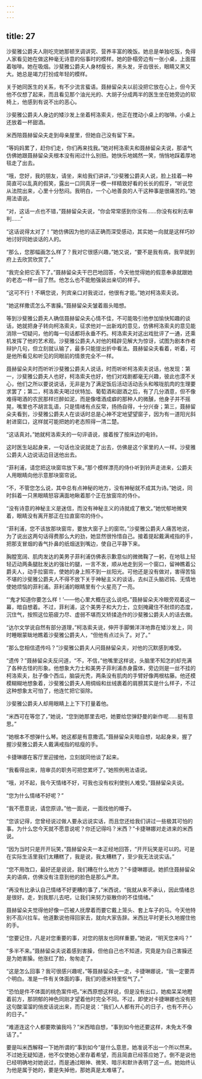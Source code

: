 ```yaml
---
---
---
```

title: 27
---




沙斐雅公爵夫人刚吃完她那顿烹调讲究、营养丰富的晚饭。她总是单独吃饭，免得人家看见她在做这种毫无诗意的俗事时的模样。她的卧榻旁边有一张小桌，上面摆着咖啡。她在吸烟。沙斐雅公爵夫人身材瘦长，黑头发，牙齿很长，眼睛又黑又大。她总是竭力打扮成年轻的模样。

关于她同医生的关系，有不少流言蜚语。聂赫留朵夫以前没把它放在心上，但今天他不仅想了起来，而且看见那个油光光的、大胡子分成两半的医生坐在她旁边的软椅上，他感到有说不出的恶心。

沙斐雅公爵夫人身边的矮沙发上坐着柯洛索夫，他正在搅动小桌上的咖啡。小桌上还放着一杯甜酒。

米西陪聂赫留朵夫走到母亲屋里，但她自己没有留下来。

“等妈妈累了，赶你们走，你们再来找我。”她对柯洛索夫和聂赫留朵夫说，那语气仿佛她跟聂赫留朵夫根本没有闹过什么别扭。她快乐地嫣然一笑，悄悄地踩着厚地毯走了出去。

“哦，您好，我的朋友，请坐，来给我们讲讲，”沙斐雅公爵夫人说，脸上挂着一种简直可以乱真的假笑，露出一口同真牙一模一样精致好看的长长的假牙，“听说您从法院出来，心里十分愁闷。我明白，一个心地善良的人干这种事是很痛苦的。”她用法语说。

“对，这话一点也不错，”聂赫留朵夫说，“你会常常感到你没有……你没有权利去审判……”

“这话说得太对了！”她仿佛因为他的话正确而深受感动，其实她一向就是这样巧妙地讨好同她谈话的人的。

“那么，您那幅画怎么样了？我对它很感兴趣，”她又说，“要不是我有病，我早就到府上去欣赏欣赏了。”

“我完全把它丢下了。”聂赫留朵夫干巴巴地回答，今天他觉得她的假意奉承就跟她的老态一样一目了然。他怎么也不能勉强装出亲切的样子。

“这可不行！不瞒您说，列宾亲口对我说过，他很有才能。”她对柯洛索夫说。

“她这样撒谎怎么不害臊。”聂赫留朵夫皱着眉头暗想。

等到沙斐雅公爵夫人确信聂赫留朵夫心情不佳，不可能吸引他参加愉快知趣的谈话，她就把身子转向柯洛索夫，征求他对一出新戏的意见，仿佛柯洛索夫的意见能消除一切疑问，他的每一句话都将永垂不朽。柯洛索夫对这出戏批评了一通，还乘机发挥了他的艺术观。沙斐雅公爵夫人对他的精辟见解大为惊讶，试图为剧本作者辩护几句，但立刻就认输了，最多只能提出折中看法。聂赫留朵夫看着，听着，可是他所看见和听见的同眼前的情景完全不一样。

聂赫留朵夫时而听听沙斐雅公爵夫人说话，时而听听柯洛索夫说话，他发现：第一，沙斐雅公爵夫人也好，柯洛索夫也好，他们对戏剧都毫无兴趣，彼此也漠不关心，他们之所以要说说话，无非是为了满足饭后活动活动舌头和喉咙肌肉的生理要求罢了；第二，柯洛索夫喝过伏特加、葡萄酒和甜酒之后，有了几分酒意，但不像难得喝酒的农民那样烂醉如泥，而是像嗜酒成癖的那种人的微醺，他身子并不摇晃，嘴里也不胡言乱语，只是情绪有点反常，扬扬自得，十分兴奋；第三，聂赫留朵夫看到，沙斐雅公爵夫人在谈话时总是心神不定地望望窗子，因为有一道阳光斜射进窗口，这样就可能把她的老态照得一清二楚。

“这话真对。”她就柯洛索夫的一句评语说，接着按了按床边的电铃。

这时医生站起身来，一句话也没说就走了出去，仿佛是这个家里的人一样。沙斐雅公爵夫人边说话边目送他出去。

“菲利浦，请您把这块窗帘放下来。”那个模样漂亮的侍仆听到铃声走进来，公爵夫人用眼睛向他示意那块窗帘说。

“不，不管您怎么说，其中总有点神秘的地方，没有神秘就不成其为诗。”她说，同时斜着一只黑眼睛怒容满面地瞅着那个正在放窗帘的侍仆。

“没有诗意的神秘主义是迷信，而没有神秘主义的诗就成了散文。”她忧郁地微笑着，眼睛没有离开那正在拉直窗帘的侍仆。

“菲利浦，您不该放那块窗帘，要放大窗子上的窗帘。”沙斐雅公爵夫人痛苦地说，为了说出这两句话得费那么大的劲，她显然很怜惜自己。接着提起戴满戒指的手，把那支冒烟的香气扑鼻的纸烟送到嘴边，使自己平静下来。

胸膛宽阔、肌肉发达的美男子菲利浦仿佛表示歉意似的微微鞠了一躬，在地毯上轻轻迈动两条腿肚发达的强壮的腿，一言不发，顺从地走到另一个窗口，留神瞧着公爵夫人，动手拉窗帘，使她的身上照不到一丝阳光。可他还是没有做对，害得苦恼不堪的沙斐雅公爵夫人不得不放下关于神秘主义的谈话，去纠正头脑迟钝、无情地使她烦恼的菲利浦。菲利浦的眼睛里有个火星亮了一亮。

“‘鬼才知道你要怎么样！’——他心里大概在这么说吧。”聂赫留朵夫冷眼旁观着这一幕，暗自想着。不过，菲利浦，这个美男子和大力士，立刻掩藏住不耐烦的态度，沉住气，按照这位筋疲力尽、虚弱不堪而又矫揉造作的沙斐雅公爵夫人的话去做。

“达尔文学说自然有部分道理，”柯洛索夫说，伸开手脚懒洋洋地靠在矮沙发上，同时睡眼蒙眬地瞧着沙斐雅公爵夫人，“但他有点过头了。对了。”

“那么您相信遗传吗？”沙斐雅公爵夫人问聂赫留朵夫，对他的沉默感到难受。

“遗传？”聂赫留朵夫反问道，“不，不信，”他嘴里这样说，头脑里不知怎的却充满了各种古怪的形象。他想象大力士和美男子菲利浦赤身露体，旁边则是一丝不挂的柯洛索夫，肚子像个西瓜，脑袋光秃，两条没有肌肉的手臂好像两根枯藤。他还模模糊糊地想象着，沙斐雅公爵夫人用绸缎和丝绒裹着的肩膀其实是什么样子，不过这种想象太可怕了，他连忙把它驱除。

沙斐雅公爵夫人却用眼睛上上下下打量着他。

“米西可在等您了，”她说，“您到她那里去吧，她要给您弹舒曼的新作呢……挺有意思。”

“她根本不想弹什么琴。她这都是有意撒谎。”聂赫留朵夫暗自想，站起身来，握了握沙斐雅公爵夫人戴满戒指的枯瘦的手。

卡捷琳娜在客厅里迎接他，立刻就同他谈了起来。

“我看得出来，陪审员的职务可把您累坏了。”她照例用法语说。

“哦，对不起，我今天情绪不好，可我也没有权利使别人难受。”聂赫留朵夫说。

“您为什么情绪不好呢？”

“我不愿意说，请您原谅。”他一面说，一面找他的帽子。

“您该记得，您曾经说过做人要永远说实话，而且您还给我们讲过一些极其可怕的事。为什么您今天就不愿意说呢？你还记得吗？米西？”卡捷琳娜对走进来的米西说。

“因为当时只是开开玩笑，”聂赫留朵夫一本正经地回答，“开开玩笑是可以的。可是在实际生活里我们太糟糕了，我是说，我太糟糕了，至少我无法说实话。”

“您不用改口，最好还是说说，我们糟在什么地方？”卡捷琳娜说。她抓住聂赫留朵夫的语病，仿佛没有注意到他的脸色是那么严肃。

“再没有比承认自己情绪不好更糟的事了，”米西说，“我就从来不承认，因此情绪总是很好。走，到我那儿去吧，让我们来努力驱散你的不佳情绪。”

聂赫留朵夫觉得他好像一匹被人抚摩着而要它戴上笼头、套上车子的马。今天他特别不高兴拉车。他道歉说他得回家去，就向大家告辞。米西比平时更长久地握住他的手。

“您要记住，凡是对您重要的事，对您的朋友也同样重要。”她说，“明天您来吗？”

“多半不来。”聂赫留朵夫说着感到害臊，但他自己也不知道，究竟是为自己害臊还是为她害臊。他涨红了脸，匆匆走了。

“这是怎么回事？我可很感兴趣呢，”等聂赫留朵夫一走，卡捷琳娜说，“我一定要弄个明白。准是一件有关体面的事，我们的德米特里怄气了。”

“恐怕是件不体面的桃色案件吧。”米西原想这样说，但是没有出口，她痴呆呆地瞪着前方，那阴郁的神色同刚才望着他时完全不同。不过，即使对卡捷琳娜也没有把这句酸溜溜的俏皮话说出来，而只是说：“我们人人都有开心的日子，也有不开心的日子。”

“难道连这个人都要欺骗我吗？”米西暗自想，“事到如今他还要这样，未免太不像话了。”

要是叫米西解释一下她所谓的“事到如今”是什么意思，她准说不出一个所以然来。不过她无疑知道，他不仅使她心里存着希望，而且简直已经答应她了。倒不是说他已经明确地对她说过，而是通过眼神、微笑、暗示和默许表明了这一点。她始终认为他是属于她的，要是失掉他，那她真是太难堪了。